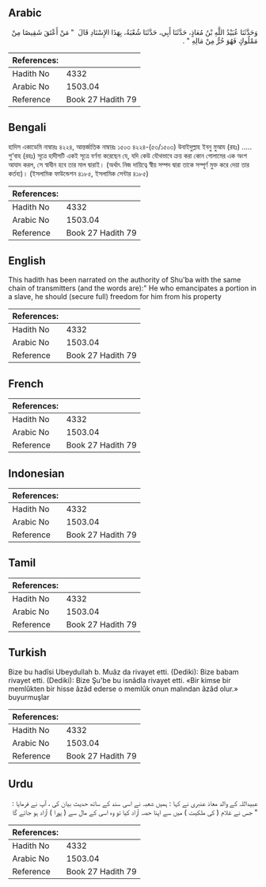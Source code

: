 ## Arabic


<div dir="rtl" lang="ar" style={{fontSize:'larger',backgroundColor:'#f8f9fa',padding:20}}>
وَحَدَّثَنَا عُبَيْدُ اللَّهِ بْنُ مُعَاذٍ، حَدَّثَنَا أَبِي، حَدَّثَنَا شُعْبَةُ، بِهَذَا الإِسْنَادِ قَالَ ‏ "‏ مَنْ أَعْتَقَ شَقِيصًا مِنْ مَمْلُوكٍ فَهُوَ حُرٌّ مِنْ مَالِهِ ‏"‏ ‏.‏
</div>
<div style={{backgroundColor:'#f8f9fa',padding:20, marginBottom: 10}}><table> <thead> <tr> <th>References:</th> <th></th> </tr> </thead> <tbody><tr><td>Hadith No</td><td>4332</td></tr><tr><td>Arabic No</td><td>1503.04</td></tr><tr><td>Reference</td><td>Book 27 Hadith 79</td></tr></tbody></table></div>

## Bengali


<div dir="ltr" lang="bn" style={{fontSize:'larger',backgroundColor:'#f8f9fa',padding:20}}>
হাদিস একাডেমি নাম্বারঃ ৪২২৪, আন্তর্জাতিক নাম্বারঃ ১৫০৩ ৪২২৪-(৫৩/১৫০৩) উবাইদুল্লাহ ইবনু মুআয (রহঃ) ..... শু’বাহ (রহঃ) সূত্রে হাদীসটি একই সূত্রে বর্ণনা করেছেন যে, যদি কেউ যৌথভাবে ক্রয় করা কোন গোলামের এক অংশ আযাদ করল, সে স্বাধীন হবে তার মাল দ্বারাই। (অর্থাৎ নিজ দায়িত্বে স্বীয় সম্পদ দ্বারা তাকে সম্পূর্ণ মুক্ত করে দেয়া তার কর্তব্য)। (ইসলামিক ফাউন্ডেশন ৪১৮৫, ইসলামিক সেন্টার ৪১৮৫)
</div>
<div style={{backgroundColor:'#f8f9fa',padding:20, marginBottom: 10}}><table> <thead> <tr> <th>References:</th> <th></th> </tr> </thead> <tbody><tr><td>Hadith No</td><td>4332</td></tr><tr><td>Arabic No</td><td>1503.04</td></tr><tr><td>Reference</td><td>Book 27 Hadith 79</td></tr></tbody></table></div>

## English


<div dir="ltr" lang="en" style={{fontSize:'larger',backgroundColor:'#f8f9fa',padding:20}}>
This hadith has been narrated on the authority of Shu'ba with the same chain of transmitters (and the words are):" He who emancipates a portion in a slave, he should (secure full) freedom for him from his property
</div>
<div style={{backgroundColor:'#f8f9fa',padding:20, marginBottom: 10}}><table> <thead> <tr> <th>References:</th> <th></th> </tr> </thead> <tbody><tr><td>Hadith No</td><td>4332</td></tr><tr><td>Arabic No</td><td>1503.04</td></tr><tr><td>Reference</td><td>Book 27 Hadith 79</td></tr></tbody></table></div>

## French


<div dir="ltr" lang="fr" style={{fontSize:'larger',backgroundColor:'#f8f9fa',padding:20}}>

</div>
<div style={{backgroundColor:'#f8f9fa',padding:20, marginBottom: 10}}><table> <thead> <tr> <th>References:</th> <th></th> </tr> </thead> <tbody><tr><td>Hadith No</td><td>4332</td></tr><tr><td>Arabic No</td><td>1503.04</td></tr><tr><td>Reference</td><td>Book 27 Hadith 79</td></tr></tbody></table></div>

## Indonesian


<div dir="ltr" lang="id" style={{fontSize:'larger',backgroundColor:'#f8f9fa',padding:20}}>

</div>
<div style={{backgroundColor:'#f8f9fa',padding:20, marginBottom: 10}}><table> <thead> <tr> <th>References:</th> <th></th> </tr> </thead> <tbody><tr><td>Hadith No</td><td>4332</td></tr><tr><td>Arabic No</td><td>1503.04</td></tr><tr><td>Reference</td><td>Book 27 Hadith 79</td></tr></tbody></table></div>

## Tamil


<div dir="ltr" lang="ta" style={{fontSize:'larger',backgroundColor:'#f8f9fa',padding:20}}>

</div>
<div style={{backgroundColor:'#f8f9fa',padding:20, marginBottom: 10}}><table> <thead> <tr> <th>References:</th> <th></th> </tr> </thead> <tbody><tr><td>Hadith No</td><td>4332</td></tr><tr><td>Arabic No</td><td>1503.04</td></tr><tr><td>Reference</td><td>Book 27 Hadith 79</td></tr></tbody></table></div>

## Turkish


<div dir="ltr" lang="tr" style={{fontSize:'larger',backgroundColor:'#f8f9fa',padding:20}}>
Bize bu hadîsi Ubeydullah b. Muâz da rivayet etti. (Dediki): Bize babam rivayet etti. (Dediki): Bize Şu'be bu isnâdla rivayet etti. «Bir kimse bir memlûkten bir hisse âzâd ederse o memlûk onun malından âzâd olur.» buyurmuşlar
</div>
<div style={{backgroundColor:'#f8f9fa',padding:20, marginBottom: 10}}><table> <thead> <tr> <th>References:</th> <th></th> </tr> </thead> <tbody><tr><td>Hadith No</td><td>4332</td></tr><tr><td>Arabic No</td><td>1503.04</td></tr><tr><td>Reference</td><td>Book 27 Hadith 79</td></tr></tbody></table></div>

## Urdu


<div dir="rtl" lang="ur" style={{fontSize:'larger',backgroundColor:'#f8f9fa',padding:20}}>
عبیداللہ کے والد معاذ عنبری نے کہا : ہمیں شعبہ نے اسی سند کے ساتھ حدیث بیان کی ، آپ نے فرمایا : " جس نے غلام ( کی ملکیت ) میں سے اپنا حصہ آزاد کیا تو وہ اسی کے مال سے ( پورا ) آزاد ہو جائے گا
</div>
<div style={{backgroundColor:'#f8f9fa',padding:20, marginBottom: 10}}><table> <thead> <tr> <th>References:</th> <th></th> </tr> </thead> <tbody><tr><td>Hadith No</td><td>4332</td></tr><tr><td>Arabic No</td><td>1503.04</td></tr><tr><td>Reference</td><td>Book 27 Hadith 79</td></tr></tbody></table></div>